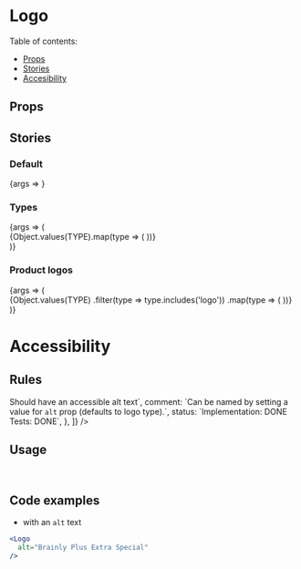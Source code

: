 

<Meta title="Components/Logo" component={Logo} />

# Logo

Table of contents:

- [Props](#props)
- [Stories](#stories)
- [Accesibility](#accessibility)

## Props

<ArgsTable of={Logo} />

## Stories

### Default

<Canvas>
  <Story name="Default">{args => <Logo {...args} />}</Story>
</Canvas>

### Types

<Canvas>
  <Story name="Types">
    {args => (
      <div>
        {Object.values(TYPE).map(type => (
          <StoryVariant label={`type - ${type}`} key={type}>
            <Logo {...args} type={type} />
          </StoryVariant>
        ))}
      </div>
    )}
  </Story>
</Canvas>

### Product logos

<Canvas>
  <Story name="ProductLogos">
    {args => (
      <div>
        {Object.values(TYPE)
          .filter(type => type.includes('logo'))
          .map(type => (
            <StoryVariant label={`type - ${type}`} key={type}>
              <Logo {...args} type={type} />
            </StoryVariant>
          ))}
      </div>
    )}
  </Story>
</Canvas>

# Accessibility

## Rules

<Table
  headings={['Pattern', 'Comment', 'Status']}
  rows={[
    {
      pattern: `<strong>Should</strong> have an accessible alt text`,
      comment: `Can be named by setting a value for <code>alt</code> prop (defaults
            to logo type).`,
      status: `Implementation: DONE
            <br />
            Tests: DONE`,
    },
  ]}
/>

## Usage

<br />

## Code examples

- with an `alt` text

<!-- prettier-ignore -->
```jsx
<Logo
  alt="Brainly Plus Extra Special"
/>
```
